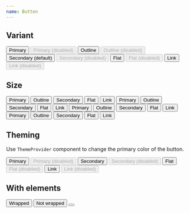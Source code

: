 ```yaml
---
name: Button
---
```



## Variant

<Playground>
  <Grid gap="lg" cross="center" main="center" columns="repeat(2, auto)" css={{ p: '$4', bc: '$gray50' }}>
    <Button variant="primary">Primary</Button>
    <Button disabled variant="primary">
      Primary (disabled)
    </Button>
    <Button variant="outline">Outline</Button>
    <Button variant="outline" disabled>
      Outline (disabled)
    </Button>
    <Button variant="secondary">Secondary (default)</Button>
    <Button variant="secondary" disabled>
      Secondary (disabled)
    </Button>
    <Button variant="flat">Flat</Button>
    <Button variant="flat" disabled>
      Flat (disabled)
    </Button>
    <Button variant="link" as="a" href="#">
      Link
    </Button>
    <Button variant="link" as="a" href="#" disabled>
      Link (disabled)
    </Button>
  </Grid>
</Playground>

## Size

<Playground>
  <Flex gap="xl" css={{ py: '$8', bc: '$gray50' }}>
    <Flex flow="row" gap="sm" css={{ px: '$10' }}>
      <Button size="xs" variant="primary">
        Primary
      </Button>
      <Button size="xs" variant="outline">
        Outline
      </Button>
      <Button size="xs" variant="secondary">
        Secondary
      </Button>
      <Button size="xs" variant="flat">
        Flat
      </Button>
      <Button size="xs" variant="link" as="a" href="#">
        Link
      </Button>
    </Flex>
    <Flex flow="row" gap="sm" css={{ px: '$10' }}>
      <Button size="sm" variant="primary">
        Primary
      </Button>
      <Button size="sm" variant="outline">
        Outline
      </Button>
      <Button size="sm" variant="secondary">
        Secondary
      </Button>
      <Button size="sm" variant="flat">
        Flat
      </Button>
      <Button size="sm" variant="link" as="a" href="#">
        Link
      </Button>
    </Flex>
    <Flex flow="row" gap="sm" css={{ px: '$10' }}>
      <Button size="md" variant="primary">
        Primary
      </Button>
      <Button size="md" variant="outline">
        Outline
      </Button>
      <Button size="md" variant="secondary">
        Secondary
      </Button>
      <Button size="md" variant="flat">
        Flat
      </Button>
      <Button size="md" variant="link" as="a" href="#">
        Link
      </Button>
    </Flex>
    <Flex flow="row" gap="sm" css={{ px: '$10' }}>
      <Button size="lg" variant="primary">
        Primary
      </Button>
      <Button size="lg" variant="outline">
        Outline
      </Button>
      <Button size="lg" variant="secondary">
        Secondary
      </Button>
      <Button size="lg" variant="flat">
        Flat
      </Button>
      <Button size="lg" variant="link" as="a" href="#">
        Link
      </Button>
    </Flex>
  </Flex>
</Playground>

## Theming

Use `ThemeProvider` component to change the primary color of the button.

<Playground>
  <ThemeProvider theme="purple">
    <Flex gap="xl" css={{ py: '$8', bc: '$surfaceStill' }}>
      <Flex flow="row" gap="sm" css={{ px: '$10' }}>
        <Button variant="primary">Primary</Button>
        <Button disabled variant="primary">
          Primary (disabled)
        </Button>
      </Flex>
      <Flex flow="row" gap="sm" css={{ px: '$10' }}>
        <Button variant="secondary">Secondary</Button>
        <Button variant="secondary" disabled>
          Secondary (disabled)
        </Button>
      </Flex>
      <Flex flow="row" gap="sm" css={{ px: '$10' }}>
        <Button variant="flat">Flat</Button>
        <Button variant="flat" disabled>
          Flat (disabled)
        </Button>
      </Flex>
      <Flex flow="row" gap="sm" css={{ px: '$10' }}>
        <Button variant="link" as="a" href="#">
          Link
        </Button>
        <Button variant="link" as="a" href="#" disabled>
          Link (disabled)
        </Button>
      </Flex>
    </Flex>
  </ThemeProvider>
</Playground>

## With elements

<Playground>
  <Flex cross="start" gap="xl" css={{ p: '$8', bc: '$gray50' }}>
    <Button variant="primary" gap="$2">
      <Icon as={HiDotsVertical} />
      <span>Wrapped</span>
    </Button>
    <Button variant="primary" gap="$2">
      <Icon as={HiDotsVertical} />
      Not wrapped
    </Button>
    <Button variant="outline">
      <Icon as={HiDotsVertical} variant="secondary" />
    </Button>
  </Flex>
</Playground>
